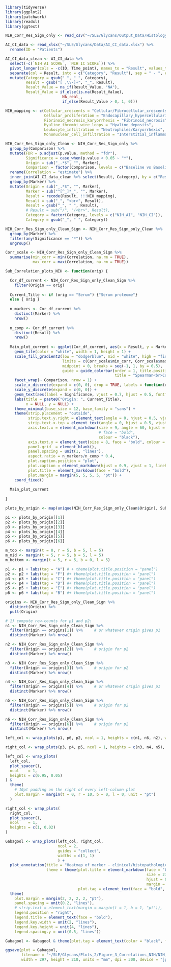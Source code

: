 
```r

library(tidyverse)
library(ggplot2)
library(patchwork)
library(readxl)
library(ggtext)

```

```r

NIH_Corr_Res_Sign_only <- read_csv("~/SLE/Glycans/Output_Data/Histology_Marker_Correlations.csv")

AI_CI_data <- read_xlsx("~/SLE/Glycans/Data/AI_CI_data.xlsx") %>% 
  rename(ID = "Patients")

AI_CI_data_clean <- AI_CI_data %>% 
  select(-c(`NIH AI SCORE`, `NIH IC SCORE`)) %>% 
  pivot_longer(cols = -c(ID, Time_point), names_to = "Result", values_to = "Result_Value") %>% 
  separate(col = Result, into = c("Category", "Result"), sep = " - ", extra = "merge") %>% 
  mutate(Category = gsub(" ", "_", Category), 
         Result = gsub("[ ,\\-]+", "_", Result),
         Result_Value = na_if(Result_Value, "NA"),
         Result_Value = if_else(is.na(Result_Value), 
                         NA_real_, 
                         if_else(Result_Value > 0, 1, 0))) 

NIH_mapping <- c(Cellular_crescents = "Cellular/Fibrocellular_crescents",
                 Cellular_proliferation = "Endocapillary_hypercellularity",
                 Fibrinoid_necrosis_karyorrhexis = "Fibrinoid_necrosis",
                 Hyaline_thrombi_wire_loops = "Hyaline_deposits",
                 Leukocyte_infiltration = "Neutrophiles/Karyorrhexis",
                 Mononuclear_cell_infiltration = "Interstitial_inflammation")

NIH_Corr_Res_Sign_only_Clean <- NIH_Corr_Res_Sign_only %>% 
  group_by(Comparison) %>% 
  mutate(FDR = p.adjust(p.value, method = "fdr"), 
         Significance = case_when(p.value < 0.05 ~ "*"), 
         Origin = sub("_.*$", "", Marker), 
         Comparison = factor(Comparison, levels = c("Baseline vs Baseline", "Month 12 vs Month 12", "Baseline vs Month 12"))) %>% 
  rename(Correlation = "estimate") %>% 
  inner_join(AI_CI_data_clean %>% select(Result, Category), by = c("Result"), relationship = "many-to-many") %>% 
  group_by(Marker) %>% 
  mutate(Origin = sub("_.*$", "", Marker), 
         Marker = sub("^[^_]*_", "", Marker), 
         Result = recode(Result, !!!NIH_mapping), 
         Result = sub("_", "<br>", Result), 
         Result = gsub("_", " ", Result), 
         # Result = sub("/", "/<br>", Result),
         Category = factor(Category, levels = c("NIH_AI", "NIH_CI")),
         Category = gsub("_", " ", Category)) 

```

```r

NIH_Corr_Res_Sign_only_Clean_Sign <- NIH_Corr_Res_Sign_only_Clean %>%
  group_by(Marker) %>% 
  filter(any(Significance == "*")) %>% 
  ungroup()

Corr_scale <- NIH_Corr_Res_Sign_only_Clean_Sign %>% 
  summarise(min_corr = min(Correlation, na.rm = TRUE),
            max_corr = max(Correlation, na.rm = TRUE))

Sub_Correlation_plots_NIH <- function(orig) {

  Cor_df_current <- NIH_Corr_Res_Sign_only_Clean_Sign %>% 
    filter(Origin == orig) 
  
  Current_Title <- if (orig == "Serum") {"Serum proteome"} 
  else { orig }
  
  n_markers <- Cor_df_current %>% 
    distinct(Marker) %>% 
    nrow()
  
  n_comp <- Cor_df_current %>% 
    distinct(Result) %>% 
    nrow()
    
  Main_plot_current <- ggplot(Cor_df_current, aes(x = Result, y = Marker, fill = Correlation)) +
    geom_tile(color = "white", width = 1, height = 1) +
    scale_fill_gradient2(low = "dodgerblue", mid = "white", high = "firebrick", 
                         limits = c(Corr_scale$min_corr, Corr_scale$max_corr),
                         midpoint = 0, breaks = seq(-1, 1, by = 0.5), 
                         guide = guide_colorbar(order = 1, title.position = "top", title.hjust = 0, 
                                                title = "Spearman<br>Correlation", title.theme = element_markdown(face = "bold"))) +
    facet_wrap(~ Comparison, nrow = 1) +
    scale_x_discrete(expand = c(0, 0), drop = TRUE, labels = function(x) str_wrap(x, width = 6)) +
    scale_y_discrete(expand = c(0, 0)) +
    geom_text(aes(label = Significance, vjust = 0.7, hjust = 0.5, fontface = "bold")) +
    labs(title = paste0("Origin: ", Current_Title), 
         x = NULL, y = NULL) +
    theme_minimal(base_size = 12, base_family = "sans") +
    theme(strip.placement = "outside",
          strip.text.y.right = element_text(angle = 0, hjust = 0.5, vjust = 0.5, face  = "bold"),
          strip.text.x.top = element_text(angle = 0, hjust = 0.5, vjust = 0.5, face  = "bold"),
          axis.text.x = element_markdown(size = 9, angle = 60, hjust = 1, vjust = 1, 
                                         # face = "bold", 
                                         colour = "black"), 
          axis.text.y = element_text(size = 8, face = "bold", colour = "black"),
          panel.grid  = element_blank(), 
          panel.spacing = unit(1, "lines"),
          aspect.ratio = n_markers/n_comp * 0.4,
          plot.caption.position = "plot", 
          plot.caption = element_markdown(hjust = 0.9, vjust = 1, lineheight = 1.3),
          plot.title = element_markdown(face = "bold"), 
          plot.margin = margin(5, 5, 5, 5, "pt")) +
    coord_fixed()
  
  Main_plot_current
  
}

plots_by_origin <- map(unique(NIH_Corr_Res_Sign_only_Clean$Origin), Sub_Correlation_plots_NIH)

```

```r

p1 <- plots_by_origin[[1]]
p2 <- plots_by_origin[[2]] 
p3 <- plots_by_origin[[3]] 
p4 <- plots_by_origin[[4]]
p5 <- plots_by_origin[[5]] 
p6 <- plots_by_origin[[6]]

m_top <- margin(t = 0, r = 5, b = 5, l = 5)
m_mid <- margin(t = 5, r = 5, b = 5, l = 5)  
m_bottom <- margin(t = 5, r = 5, b = 0, l = 5)

p1 <- p1 + labs(tag = "A") # + theme(plot.title.position = "panel")
p2 <- p2 + labs(tag = "F") #+ theme(plot.title.position = "panel")
p3 <- p3 + labs(tag = "C") #+ theme(plot.title.position = "panel")
p4 <- p4 + labs(tag = "D") #+ theme(plot.title.position = "panel")
p5 <- p5 + labs(tag = "E") #+ theme(plot.title.position = "panel")
p6 <- p6 + labs(tag = "B") #+ theme(plot.title.position = "panel")

origins <- NIH_Corr_Res_Sign_only_Clean_Sign %>% 
  distinct(Origin) %>% 
  pull(Origin)

# 1) compute row‐counts for p1 and p2:
n1 <- NIH_Corr_Res_Sign_only_Clean_Sign %>%
  filter(Origin == origins[1]) %>%     # or whatever origin gives p1
  distinct(Marker) %>% nrow()

n2 <- NIH_Corr_Res_Sign_only_Clean_Sign %>%
  filter(Origin == origins[2]) %>%     # origin for p2
  distinct(Marker) %>% nrow()

n3 <- NIH_Corr_Res_Sign_only_Clean_Sign %>%
  filter(Origin == origins[3]) %>%     # origin for p2
  distinct(Marker) %>% nrow()

n4 <- NIH_Corr_Res_Sign_only_Clean_Sign %>%
  filter(Origin == origins[4]) %>%     # or whatever origin gives p1
  distinct(Marker) %>% nrow()

n5 <- NIH_Corr_Res_Sign_only_Clean_Sign %>%
  filter(Origin == origins[5]) %>%     # origin for p2
  distinct(Marker) %>% nrow()

n6 <- NIH_Corr_Res_Sign_only_Clean_Sign %>%
  filter(Origin == origins[6]) %>%     # origin for p2
  distinct(Marker) %>% nrow()

left_col <- wrap_plots(p1, p6, p2, ncol = 1, heights = c(n1, n6, n2), widths = c(1, 1, 1))

right_col <- wrap_plots(p3, p4, p5, ncol = 1, heights = c(n3, n4, n5), widths = c(1, 1, 1))

left_col <- wrap_plots(
  left_col,
  plot_spacer(),
  ncol    = 1,
  heights = c(0.95, 0.05)
) & 
  theme(
    # 10pt padding on the right of every left‐column plot
    plot.margin = margin(t = 0, r = 10, b = 0, l = 0, unit = "pt")
  )

right_col <- wrap_plots(
  right_col,
  plot_spacer(),
  ncol    = 1,
  heights = c(1, 0.02)
)

Gabagool <- wrap_plots(left_col, right_col,
                       ncol = 2, 
                       guides = "collect", 
                       widths = c(1, 1)
                       ) +
  plot_annotation(title = "Heatmap of marker - clinical/histopathological feature correlations", 
                  theme = theme(plot.title = element_markdown(face = "bold", 
                                                              size = 23, 
                                                              hjust = 0.5, 
                                                              margin = margin(t = 10, b = 5, unit = "pt")),
                                plot.tag = element_text(face = "bold", size = 30))) &
  theme(
    plot.margin = margin(2, 2, 2, 2, "pt"),
    panel.spacing = unit(0.2, "lines"),
    # strip.text = element_text(margin = margin(t = 1, b = 1, "pt")),
    legend.position = "right",
    legend.title = element_text(face = "bold"),
    legend.key.width = unit(2, "lines"),
    legend.key.height = unit(4, "lines"),    
    legend.spacing.y = unit(0.5, "lines"))

Gabagool <- Gabagool & theme(plot.tag = element_text(color = "black", face = "bold", size = 30))

ggsave(plot = Gabagool,
       filename = "~/SLE/Glycans/Plots_2/Figure_3_Correlations_NIH/NIH_Correlations_Combined.jpeg",
       width = 297, height = 210, units = "mm", dpi = 300, device = "jpeg", scale = 2)

```
